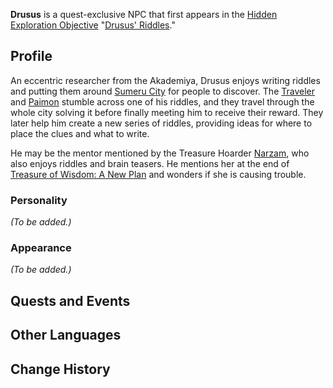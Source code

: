 {{Meta
|missing_NPC_profile  = yes
}}
{{Character Infobox
|type             = Quest NPC
|image            = NPC Drusus.png
|realname         = <!-- Optional, if different from in-game name -->
|deceased         = <!-- Past (for deceased prior to events of the game) or free response -->
|region           = Sumeru
|affiliation      = Sumeru Akademiya
|title            = 

|ancestry         = <!-- Clan/family -->
|father           = 
|mother           = 
|spouse           = 
|sibling          = 
|child            = 
|relative         = 

|voiceEN          = 
|voiceCN          = 
|voiceJP          = 
|dialoguereward   = 
}}
'''Drusus''' is a quest-exclusive NPC that first appears in the [[Hidden Exploration Objective]] "[[Drusus' Riddles]]."
<!--
==Location==
{{subst:#tag:gallery|
NPC Location {{subst:PAGENAME}}.png{{subst:!}}{{subst:PAGENAME}}'s location
NPC Location {{subst:PAGENAME}} Context.png{{subst:!}}Additional context
|hideaddbutton=true
|captionalign=center
}}
-->
==Profile==
An eccentric researcher from the Akademiya, Drusus enjoys writing riddles and putting them around [[Sumeru City]] for people to discover. The [[Traveler]] and [[Paimon]] stumble across one of his riddles, and they travel through the whole city solving it before finally meeting him to receive their reward. They later help him create a new series of riddles, providing ideas for where to place the clues and what to write.

He may be the mentor mentioned by the Treasure Hoarder [[Narzam]], who also enjoys riddles and brain teasers. He mentions her at the end of [[Treasure of Wisdom: A New Plan]] and wonders if she is causing trouble.

===Personality===
''(To be added.)''

===Appearance===
<!-- Keep appearance section short and concise. Limit to 2 paragraphs with 3-4 sentences each. -->
''(To be added.)''

==Quests and Events==
{{Quests and Events}}
<!--
==Idle Quotes==
{{Dialogue start}}
: {{DIcon|Idle}} (Text)
:: {{A|VO {{subst:PAGENAME}} 01.ogg}} "(Text)"
{{Dialogue end}}

==Dialogue==
{{Dialogue start}}
:'''{{subst:PAGENAME}}:'''
:{{DIcon}}
{{Dialogue end}}
-->
<!--
==Event Dialogue==
===Event Name===
{{Dialogue start}}
:'''{{subst:PAGENAME}}:'''
{{Dialogue end}}

==Trivia==
* 
-->
==Other Languages==
{{Other Languages
|default_hidden = 1
|en      = Drusus
|zhs     = 德鲁苏
|zhs_rm  = Délǔsū
|zht     = 德魯蘇
|zht_rm  = Délǔsū
|ja      = デルース
|ja_rm   = Deruusu
|ko      = 드루수스
|ko_rm   = Deurususeu
|es      = Drusus
|fr      = Drusus
|ru      = Друсус
|th      = Drusus
|vi      = Drusus
|de      = Drusus
|id      = Drusus
|pt      = Drusus
|tr      = Drusus
|it      = Drusus
}}

==Change History==
{{Change History|3.0}}
<!--
==References==
{{Reflist}}
-->
